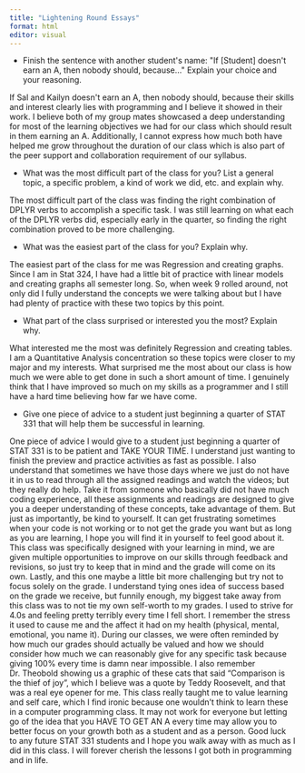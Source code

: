 ```yaml
---
title: "Lightening Round Essays"
format: html
editor: visual
---
```


-   Finish the sentence with another student\'s name: \"If \[Student\] doesn\'t earn an A, then nobody should, because...\" Explain your choice and your reasoning.

If Sal and Kailyn doesn\'t earn an A, then nobody should, because their skills and interest clearly lies with programming and I believe it showed in their work. I believe both of my group mates showcased a deep understanding for most of the learning objectives we had for our class which should result in them earning an A. Additionally, I cannot express how much both have helped me grow throughout the duration of our class which is also part of the peer support and collaboration requirement of our syllabus.

-   What was the most difficult part of the class for you? List a general topic, a specific problem, a kind of work we did, etc. and explain why.

The most difficult part of the class was finding the right combination of DPLYR verbs to accomplish a specific task. I was still learning on what each of the DPLYR verbs did, especially early in the quarter, so finding the right combination proved to be more challenging.

-   What was the easiest part of the class for you? Explain why.

The easiest part of the class for me was Regression and creating graphs. Since I am in Stat 324, I have had a little bit of practice with linear models and creating graphs all semester long. So, when week 9 rolled around, not only did I fully understand the concepts we were talking about but I have had plenty of practice with these two topics by this point.

-   What part of the class surprised or interested you the most? Explain why.

What interested me the most was definitely Regression and creating tables. I am a Quantitative Analysis concentration so these topics were closer to my major and my interests. What surprised me the most about our class is how much we were able to get done in such a short amount of time. I genuinely think that I have improved so much on my skills as a programmer and I still have a hard time believing how far we have come.

-   Give one piece of advice to a student just beginning a quarter of STAT 331 that will help them be successful in learning.

One piece of advice I would give to a student just beginning a quarter of STAT 331 is to be patient and TAKE YOUR TIME. I understand just wanting to finish the preview and practice activities as fast as possible. I also understand that sometimes we have those days where we just do not have it in us to read through all the assigned readings and watch the videos; but they really do help. Take it from someone who basically did not have much coding experience, all these assignments and readings are designed to give you a deeper understanding of these concepts, take advantage of them. But just as importantly, be kind to yourself. It can get frustrating sometimes when your code is not working or to not get the grade you want but as long as you are learning, I hope you will find it in yourself to feel good about it. This class was specifically designed with your learning in mind, we are given multiple opportunities to improve on our skills through feedback and revisions, so just try to keep that in mind and the grade will come on its own. Lastly, and this one maybe a little bit more challenging but try not to focus solely on the grade. I understand tying ones idea of success based on the grade we receive, but funnily enough, my biggest take away from this class was to not tie my own self-worth to my grades. I used to strive for 4.0s and feeling pretty terribly every time I fell short. I remember the stress it used to cause me and the affect it had on my health (physical, mental, emotional, you name it). During our classes, we were often reminded by how much our grades should actually be valued and how we should consider how much we can reasonably give for any specific task because giving 100% every time is damn near impossible. I also remember Dr. Theobold showing us a graphic of these cats that said "Comparison is the thief of joy", which I believe was a quote by Teddy Roosevelt, and that was a real eye opener for me. This class really taught me to value learning and self care, which I find ironic because one wouldn't think to learn these in a computer programming class. It may not work for everyone but letting go of the idea that you HAVE TO GET AN A every time may allow you to better focus on your growth both as a student and as a person. Good luck to any future STAT 331 students and I hope you walk away with as much as I did in this class. I will forever cherish the lessons I got both in programming and in life.
